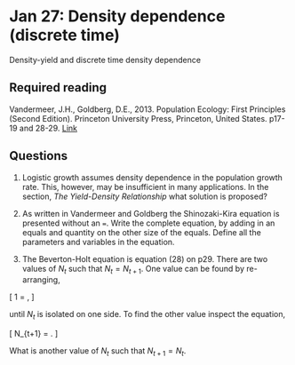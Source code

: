 # Jan 27: Density dependence (discrete time)

Density-yield and discrete time density dependence

## Required reading
Vandermeer, J.H., Goldberg, D.E., 2013. Population Ecology: First Principles (Second Edition). Princeton University Press, Princeton, United States. p17-19 and 28-29. [Link](https://ebookcentral-proquest-com.qe2a-proxy.mun.ca/lib/mun/detail.action?docID=1205619)

## Questions

1. Logistic growth assumes density dependence in the population growth rate. This, however, may be insufficient in many applications. In the section, _The Yield-Density Relationship_ what solution is proposed?

2. As written in Vandermeer and Goldberg the Shinozaki-Kira equation is presented without an `=`. Write the complete equation, by adding in an equals and quantity on the other size of the equals. Define all the parameters and variables in the equation.

3. The Beverton-Holt equation is equation (28) on p29. There are two values of $N_t$ such that $N_t = N_{t+1}$. One value can be found by re-arranging,

\[
1 = \frac{\lambda}{1+\alpha N_t},
\]

until $N_t$ is isolated on one side. To find the other value inspect the equation,

\[
N_{t+1} = \frac{\lambda N_t}{1+\alpha N_t}.
\]

What is another value of $N_t$ such that $N_{t+1}=N_t$.
